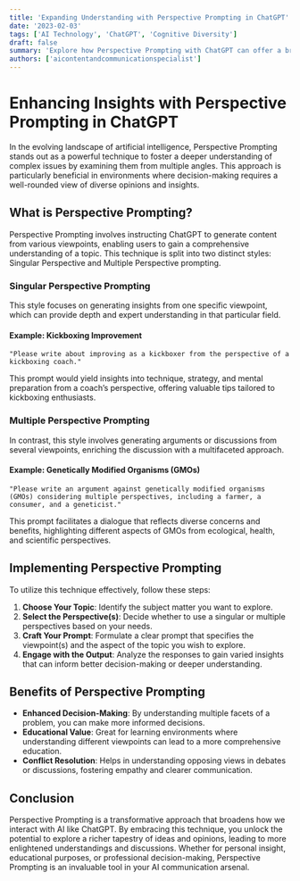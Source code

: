 ```yaml
---
title: 'Expanding Understanding with Perspective Prompting in ChatGPT'
date: '2023-02-03'
tags: ['AI Technology', 'ChatGPT', 'Cognitive Diversity']
draft: false
summary: 'Explore how Perspective Prompting with ChatGPT can offer a broader, more nuanced view on any subject by incorporating diverse viewpoints into the discussion.'
authors: ['aicontentandcommunicationspecialist']
---
```


# Enhancing Insights with Perspective Prompting in ChatGPT

In the evolving landscape of artificial intelligence, Perspective Prompting stands out as a powerful technique to foster a deeper understanding of complex issues by examining them from multiple angles. This approach is particularly beneficial in environments where decision-making requires a well-rounded view of diverse opinions and insights.

## What is Perspective Prompting?

Perspective Prompting involves instructing ChatGPT to generate content from various viewpoints, enabling users to gain a comprehensive understanding of a topic. This technique is split into two distinct styles: Singular Perspective and Multiple Perspective prompting.

### Singular Perspective Prompting

This style focuses on generating insights from one specific viewpoint, which can provide depth and expert understanding in that particular field.

#### Example: Kickboxing Improvement

```plaintext
"Please write about improving as a kickboxer from the perspective of a kickboxing coach."
```

This prompt would yield insights into technique, strategy, and mental preparation from a coach’s perspective, offering valuable tips tailored to kickboxing enthusiasts.

### Multiple Perspective Prompting

In contrast, this style involves generating arguments or discussions from several viewpoints, enriching the discussion with a multifaceted approach.

#### Example: Genetically Modified Organisms (GMOs)

```plaintext
"Please write an argument against genetically modified organisms (GMOs) considering multiple perspectives, including a farmer, a consumer, and a geneticist."
```

This prompt facilitates a dialogue that reflects diverse concerns and benefits, highlighting different aspects of GMOs from ecological, health, and scientific perspectives.

## Implementing Perspective Prompting

To utilize this technique effectively, follow these steps:

1. **Choose Your Topic**: Identify the subject matter you want to explore.
2. **Select the Perspective(s)**: Decide whether to use a singular or multiple perspectives based on your needs.
3. **Craft Your Prompt**: Formulate a clear prompt that specifies the viewpoint(s) and the aspect of the topic you wish to explore.
4. **Engage with the Output**: Analyze the responses to gain varied insights that can inform better decision-making or deeper understanding.

## Benefits of Perspective Prompting

- **Enhanced Decision-Making**: By understanding multiple facets of a problem, you can make more informed decisions.
- **Educational Value**: Great for learning environments where understanding different viewpoints can lead to a more comprehensive education.
- **Conflict Resolution**: Helps in understanding opposing views in debates or discussions, fostering empathy and clearer communication.

## Conclusion

Perspective Prompting is a transformative approach that broadens how we interact with AI like ChatGPT. By embracing this technique, you unlock the potential to explore a richer tapestry of ideas and opinions, leading to more enlightened understandings and discussions. Whether for personal insight, educational purposes, or professional decision-making, Perspective Prompting is an invaluable tool in your AI communication arsenal.
